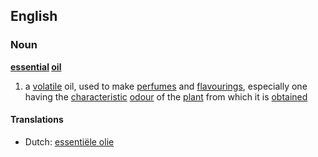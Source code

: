==English==
===Noun===
{{wikipedia}}
'''[[essential]] [[oil]]'''

#a [[volatile]] oil, used to make [[perfume]]s and [[flavouring]]s, especially one having the [[characteristic]] [[odour]] of the [[plant]] from which it is [[obtained]]

====Translations====
*Dutch: [[essentiële olie]]